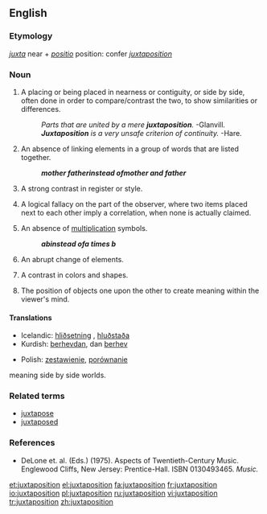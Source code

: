 ==English==

===Etymology===
{{L.}} ''[[juxta]]'' near + ''[[positio]]'' position: confer {{F.}} ''[[juxtaposition]]''

===Noun===
{{en-noun}}

# A placing or being placed in nearness or contiguity, or side by side, often done in order to compare/contrast the two, to show similarities or differences.
#:''Parts that are united by a mere '''juxtaposition'''.''  -Glanvill.
#:'''''Juxtaposition''' is a very unsafe criterion of continuity.''  -Hare.
# {{grammar}} An absence of linking elements in a group of words that are listed together.
#: '''''mother father''' instead of '''mother and father'''''
# {{context|literature}} A strong contrast in register or style.
# {{logic}} A logical fallacy on the part of the observer, where two items placed next to each other imply a correlation, when none is actually claimed.
# {{mathematics}} An absence of [[multiplication]] symbols.
#: '''''ab''' instead of '''a times b'''''
# {{music}} An abrupt change of elements.
# {{context|painting}} A contrast in colors and shapes.
# {{photography}} The position of objects one upon the other to create meaning within the viewer's mind.

====Translations====
{{top}}
*Icelandic: [[hliðsetning]] {{f}}, [[hluðstaða]] {{f}}
*Kurdish: [[berhev|berhevdan]], dan [[berhev]]
{{mid}}
*Polish: [[zestawienie]], [[porównanie]]
{{bottom}}

meaning side by side worlds.

===Related terms===
*[[juxtapose]]
*[[juxtaposed]]

===References===
*DeLone et. al. (Eds.) (1975). Aspects of Twentieth-Century Music. Englewood Cliffs, New Jersey: Prentice-Hall. ISBN 0130493465.  ''Music.''

[[et:juxtaposition]]
[[el:juxtaposition]]
[[fa:juxtaposition]]
[[fr:juxtaposition]]
[[io:juxtaposition]]
[[pl:juxtaposition]]
[[ru:juxtaposition]]
[[vi:juxtaposition]]
[[tr:juxtaposition]]
[[zh:juxtaposition]]